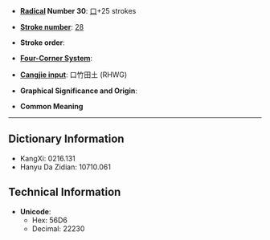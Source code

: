 * '''[[Wiktionary:Chinese radical index| Radical]] Number 30''': [[Wiktionary:Chinese radical index 口|口]]+25 strokes

* '''[[Wiktionary:Chinese total strokes index|Stroke number]]''': [[Wiktionary:Chinese total strokes index 28|28]]

* '''Stroke order''': 

* '''[[Wiktionary:Chinese four corner index|Four-Corner System]]''': 

* '''[[Wiktionary:Chinese Cangjie index|Cangjie input]]''': 口竹田土 (RHWG)

* '''Graphical Significance and Origin''': 

* '''Common Meaning'''

----

== Dictionary Information ==

* KangXi: 0216.131
* Hanyu Da Zidian: 10710.061

== Technical Information ==

* '''Unicode''':
** Hex: 56D6
** Decimal: 22230